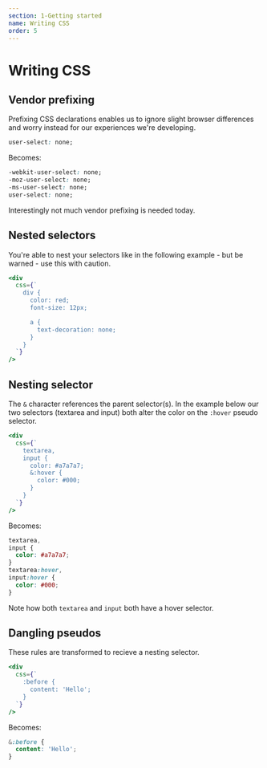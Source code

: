 ```yaml
---
section: 1-Getting started
name: Writing CSS
order: 5
---
```


# Writing CSS

## Vendor prefixing

Prefixing CSS declarations enables us to ignore slight browser differences and worry instead for our experiences we're developing.

```css
user-select: none;
```

Becomes:

```css
-webkit-user-select: none;
-moz-user-select: none;
-ms-user-select: none;
user-select: none;
```

Interestingly not much vendor prefixing is needed today.

## Nested selectors

You're able to nest your selectors like in the following example -
but be warned -
use this with caution.

```jsx
<div
  css={`
    div {
      color: red;
      font-size: 12px;

      a {
        text-decoration: none;
      }
    }
  `}
/>
```

## Nesting selector

The `&` character references the parent selector(s).
In the example below our two selectors (textarea and input) both alter the color on the `:hover` pseudo selector.

```jsx
<div
  css={`
    textarea,
    input {
      color: #a7a7a7;
      &:hover {
        color: #000;
      }
    }
  `}
/>
```

Becomes:

```css
textarea,
input {
  color: #a7a7a7;
}
textarea:hover,
input:hover {
  color: #000;
}
```

Note how both `textarea` and `input` both have a hover selector.

## Dangling pseudos

These rules are transformed to recieve a nesting selector.

```jsx
<div
  css={`
    :before {
      content: 'Hello';
    }
  `}
/>
```

Becomes:

```css
&:before {
  content: 'Hello';
}
```
